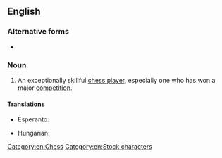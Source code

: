 {{also|chessmaster}}
==English==

===Alternative forms===
* {{alter|en|chessmaster}}

===Noun===
{{wikipedia}}
{{en-noun}}

# An exceptionally skillful [[chess player]], especially one who has won a major [[competition]].

====Translations====
{{trans-top|an exceptionally skillful chess player}}
* Esperanto: {{t|eo|ŝakmajstro}}
{{trans-mid}}
* Hungarian: {{t+|hu|sakkmester}}
{{trans-bottom}}

[[Category:en:Chess]]
[[Category:en:Stock characters]]